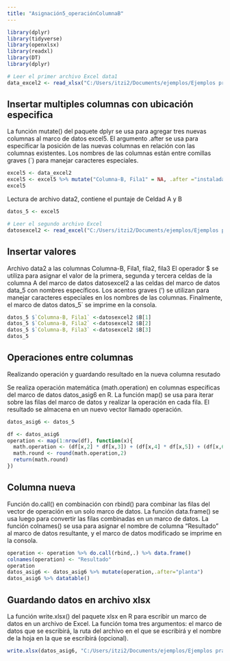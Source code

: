```yaml
---
title: "Asignación5_operaciónColumnaB"
---
```


```r

library(dplyr)
library(tidyverse)
library(openxlsx)
library(readxl)
library(DT)
library(dplyr)
```

```r
# Leer el primer archivo Excel data1
data_excel2 <- read_xlsx("C:/Users/itzi2/Documents/ejemplos/Ejemplos practicos R/data1.xlsx")
```

## Insertar multiples columnas con ubicación especifica

La función mutate() del paquete dplyr se usa para agregar tres nuevas columnas al marco de datos excel5. El argumento .after se usa para especificar la posición de las nuevas columnas en relación con las columnas existentes. Los nombres de las columnas están entre comillas graves (\`) para manejar caracteres especiales.

```r
excel5 <- data_excel2
excel5 <- excel5 %>% mutate("Columna-B, Fila1" = NA, .after ="instalada") %>% mutate("Columna-B, Fila2" = NA, .after= "generacion") %>% mutate("Columna-B, Fila3" = NA, .after = "firme")
excel5
```

Lectura de archivo data2, contiene el puntaje de Celdad A y B

```r
datos_5 <- excel5

# Leer el segundo archivo Excel
datosexcel2 <- read_excel("C:/Users/itzi2/Documents/ejemplos/Ejemplos practicos R/data2.xlsx")
```

## Insertar valores

Archivo data2 a las columnas Columna-B, Fila1, fila2, fila3 El operador \$ se utiliza para asignar el valor de la primera, segunda y tercera celdas de la columna A del marco de datos datosexcel2 a las celdas del marco de datos data_5 con nombres específicos. Los acentos graves (') se utilizan para manejar caracteres especiales en los nombres de las columnas. Finalmente, el marco de datos datos_5\` se imprime en la consola.

```r
datos_5 $`Columna-B, Fila1` <-datosexcel2 $B[1] 
datos_5 $`Columna-B, Fila2` <-datosexcel2 $B[2] 
datos_5 $`Columna-B, Fila3` <-datosexcel2 $B[3]
datos_5
```

## Operaciones entre columnas

Realizando operación y guardando resultado en la nueva columna resutado

Se realiza operación matemática (math.operation) en columnas específicas del marco de datos datos_asig6 en R. La función map() se usa para iterar sobre las filas del marco de datos y realizar la operación en cada fila. El resultado se almacena en un nuevo vector llamado operación.

```r
datos_asig6 <- datos_5

df <- datos_asig6
operation <- map(1:nrow(df), function(x){
  math.operation <- (df[x,2] * df[x,3]) + (df[x,4] * df[x,5]) + (df[x,6] * df[x,7])
  math.round <- round(math.operation,2)
  return(math.round)
})
```

## Columna nueva

Función do.call() en combinación con rbind() para combinar las filas del vector de operación en un solo marco de datos. La función data.frame() se usa luego para convertir las filas combinadas en un marco de datos. La función colnames() se usa para asignar el nombre de columna "Resultado" al marco de datos resultante, y el marco de datos modificado se imprime en la consola.

```r
operation <- operation %>% do.call(rbind,.) %>% data.frame()
colnames(operation) <- "Resultado"
operation
datos_asig6 <- datos_asig6 %>% mutate(operation,.after="planta")
datos_asig6 %>% datatable()
```



## Guardando datos en archivo xlsx

La función write.xlsx() del paquete xlsx en R para escribir un marco de datos en un archivo de Excel. La función toma tres argumentos: el marco de datos que se escribirá, la ruta del archivo en el que se escribirá y el nombre de la hoja en la que se escribirá (opcional).

```r
write.xlsx(datos_asig6, "C:/Users/itzi2/Documents/ejemplos/Ejemplos practicos R/Asignación5_columna B.xlsx", sheetName = "Columna B")
```
